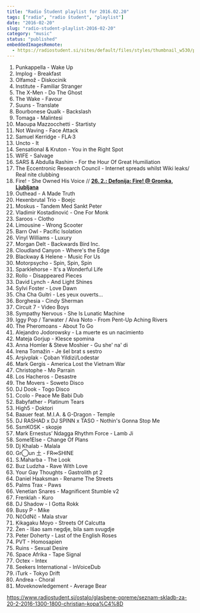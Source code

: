 ```yaml
---
title: "Radio Študent playlist for 2016.02.20"
tags: ["radio", "radio študent", "playlist"]
date: "2016-02-20"
slug: "radio-student-playlist-2016-02-20"
category: "music"
status: "published"
embeddedImagesRemote:
  - https://radiostudent.si/sites/default/files/styles/thumbnail_w530/public/slike/2016-02-20-seznam-skladb-za-20-2-2016-1300-1800-christian-kopa%C4%8D-52633.jpg
---
```



1. Punkappella - Wake Up
2. Implog - Breakfast
3. Olfamož - Diskocinik
4. Institute - Familiar Stranger
5. The X-Men - Do The Ghost
6. The Wake - Favour
7. Suuns - Translate
8. Bourbonese Qualk - Backslash
9. Tomaga - Malintesi
10. Maoupa Mazzocchetti - Startisty
11. Not Waving - Face Attack
12. Samuel Kerridge - FLA·3
13. Uncto - It
14. Sensational & Kruton - You in the Right Spot
15. WIFE - Salvage
16. SARS & Abdulla Rashim - For the Hour Of Great Humiliation
17. The Eccentronic Research Council - Internet spreads whilst Wiki leaks/ Real nite clubbing
18. Fire! - She Owned His Voice // [**26. 2.: Defonija: Fire! @ Gromka, Ljubljana**](https://www.facebook.com/events/502348726612540/)
19. Outhead - A Made Truth
20. Hexenbrutal Trio - Boejc
21. Moskus - Tandem Med Sankt Peter
22. Vladimir Kostadinović - One For Monk
23. Saroos - Clotho
24. Limousine - Wrong Scooter
25. Barn Owl - Pacific Isolation
26. Vinyl Williams - Luxury
27. Morgan Delt - Backwards Bird Inc.
28. Cloudland Canyon - Where's the Edge
29. Blackway & Helene - Music For Us
30. Motorpsycho - Spin, Spin, Spin
31. Sparklehorse - It's a Wonderful Life
32. Rollo - Disappeared Pieces
33. David Lynch - And Light Shines
34. Sylvi Foster - Love Dawn
35. Cha Cha Guitri - Les yeux ouverts...
36. Borghesia - Cindy Sherman
37. Circuit 7 - Video Boys
38. Sympathy Nervous - She Is Lunatic Machine
39. Iggy Pop / Tarwater / Alva Noto - From Pent-Up Aching Rivers
40. The Pheromoans - About To Go
41. Alejandro Jodorowsky - La muerte es un nacimiento
42. Mateja Gorjup - Klesce spomina
43. Anna Homler & Steve Moshier - Gu she' na' di
44. Irena Tomažin - Je šel brat s sestro
45. Arşivplak - Çoban Yildizi/Lodestar
46. Mark Gergis - America Lost the Vietnam War
47. Christophe - Mo Parrain
48. Los Hacheros - Desastre
49. The Movers - Soweto Disco
50. DJ Dook - Togo Disco
51. Ccolo - Peace Me Babi Dub
52. Babyfather - Platinum Tears
53. High5 - Doktori
54. Baauer feat. M.I.A. & G-Dragon - Temple
55. DJ RASHAD x DJ SPINN x TASO - Nothin's Gonna Stop Me
56. SsmKOSK - skopje
57. Mark Ernestus’ Ndagga Rhythm Force - Lamb Ji
58. Some1Else - Change Of Plans
59. Dj Khalab - Malala
60. Gr◯un 土 - FR∞SHINE
61. S.Maharba - The Look
62. Buz Ludzha - Rave With Love
63. Your Gay Thoughts - Gastrolith pt 2
64. Daniel Haaksman - Rename The Streets
65. Palms Trax - Paws
66. Venetian Snares - Magnificent Stumble v2
67. Frenklah - Kuro
68. DJ Shadow - I Gotta Rokk
69. Busy P - Mike
70. NčOdNč - Mala stvar
71. Kikagaku Moyo - Streets Of Calcutta
72. Žen - Išao sam negdje, bila sam svugdje
73. Peter Doherty - Last of the English Roses
74. PVT - Homosapien
75. Ruins - Sexual Desire
76. Space Afrika - Tape Signal
77. Octex - Intex
78. Seekers International - InVoiceDub
79. iTurk - Tokyo Drift
80. Andrea - Choral
81. Moveknowledgement - Average Bear

<https://www.radiostudent.si/ostalo/glasbene-opreme/seznam-skladb-za-20-2-2016-1300-1800-christian-kopa%C4%8D>

<div
  style={{
    gridArea: "1/1",
    position: "relative",
    placeItems: "center",
    display: "grid",
  }}
>
  <GatsbyImage
    style={{ marginTop: "2em" }}
    imgStyle={{ border: "3px dotted tomato" }}
    alt=""
    image={getImage(props.remoteImages[0])}
  />
</div>
